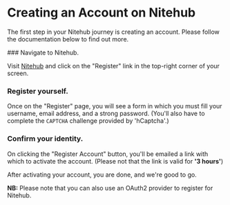 
# Creating an Account on Nitehub

The first step in your Nitehub journey is creating an account. Please follow the documentation below to find out more.

<Steps>
### Navigate to Nitehub.
  
Visit [Nitehub](https://git.c-eo.repl.co) and click on the "Register" link in the top-right corner of your screen. 

<Screenshot src={nitehubImg} alt="Nitehub" />
  
### Register yourself.
  
Once on the "Register" page, you will see a form in which you must fill your username, email address, and a strong password. (You'll also have to complete the `CAPTCHA` challenge provided by 'hCaptcha'.)

<Screenshot src={registerAccountImg} alt="Register Page" />

### Confirm your identity.

On clicking the "Register Account" button, you'll be emailed a link with which to activate the account. (Please not that the link is valid for **'3 hours'**)

<Screenshot src={registerImg} alt="Registration" />

<Screenshot src={activateImg} alt="Activation" />

After activating your account, you are done, and we're good to go.
</Steps>

**NB:** Please note that you can also use an OAuth2 provider to register for Nitehub.